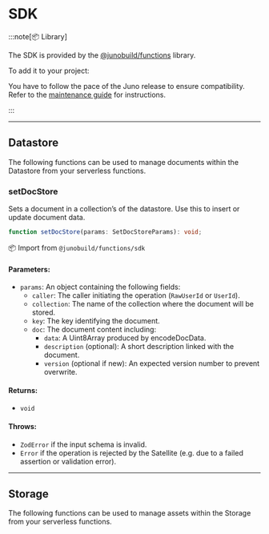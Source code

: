 # SDK


<Sdk language="TypeScript" />

:::note[📦 Library]

The SDK is provided by the [@junobuild/functions](https://www.npmjs.com/package/@junobuild/functions) library.

To add it to your project:


<Bash
  npm="npm i @junobuild/functions"
  yarn="yarn add @junobuild/functions"
  pnpm="pnpm add @junobuild/functions"
/>

You have to follow the pace of the Juno release to ensure compatibility. Refer to the [maintenance guide](../../../build/functions/development/typescript.mdx#maintenance) for instructions.

:::

---

## Datastore

The following functions can be used to manage documents within the Datastore from your serverless functions.

### setDocStore

Sets a document in a collection’s of the datastore. Use this to insert or update document data.

```typescript
function setDocStore(params: SetDocStoreParams): void;
```

📦 Import from `@junobuild/functions/sdk`

#### Parameters:

- `params`: An object containing the following fields:
  - `caller`: The caller initiating the operation (`RawUserId` or `UserId`).
  - `collection`: The name of the collection where the document will be stored.
  - `key`: The key identifying the document.
  - `doc`: The document content including:
    - `data`: A Uint8Array produced by encodeDocData.
    - `description` (optional): A short description linked with the document.
    - `version` (optional if new): An expected version number to prevent overwrite.

#### Returns:

- `void`

#### Throws:

- `ZodError` if the input schema is invalid.
- `Error` if the operation is rejected by the Satellite (e.g. due to a failed assertion or validation error).

---

## Storage

The following functions can be used to manage assets within the Storage from your serverless functions.
